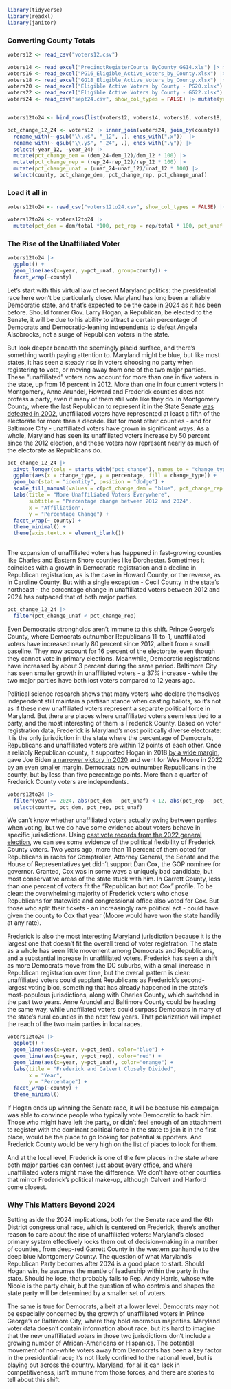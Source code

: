 ```r
library(tidyverse)
library(readxl)
library(janitor)
```

### Converting County Totals

```r

voters12 <- read_csv("voters12.csv")

voters14 <- read_excel("PrecinctRegisterCounts_ByCounty_GG14.xls") |> mutate(year=2014) |> clean_names() |> rename(unaf = una)
voters16 <- read_excel("PG16_Eligible_Active_Voters_by_County.xlsx") |> mutate(year=2016) |> clean_names() |> rename(unaf = una)
voters18 <- read_excel("GG18_Eligible_Active_Voters_by_County.xlsx") |> mutate(year=2018) |> clean_names() |> rename(unaf = una)
voters20 <- read_excel("Eligible Active Voters by County - PG20.xlsx") |> mutate(year=2020) |> clean_names() |> rename(unaf = una) |> mutate(oth = bar + wcp + oth) |> select(-bar, -wcp)
voters22 <- read_excel("Eligible Active Voters by County - GG22.xlsx") |> mutate(year=2022) |> clean_names() |> mutate(oth = bar + wcp + oth) |> select(-bar, -wcp) |> rename(unaf = una)
voters24 <- read_csv("sept24.csv", show_col_types = FALSE) |> mutate(year=2024) |> select(-pct_dem24, -pct_rep24, -pct_unaffil24) |> mutate(oth = nlm + oth) |> select(-nlm)


voters12to24 <- bind_rows(list(voters12, voters14, voters16, voters18, voters20, voters22, voters24))

pct_change_12_24 <- voters12 |> inner_join(voters24, join_by(county)) |> 
  rename_with(~ gsub("\\.x$", "_12", .), ends_with(".x"))  |> 
  rename_with(~ gsub("\\.y$", "_24", .), ends_with(".y")) |> 
  select(-year_12, -year_24) |> 
  mutate(pct_change_dem = (dem_24-dem_12)/dem_12 * 100) |> 
  mutate(pct_change_rep = (rep_24-rep_12)/rep_12 * 100) |>
  mutate(pct_change_unaf = (unaf_24-unaf_12)/unaf_12 * 100) |> 
  select(county, pct_change_dem, pct_change_rep, pct_change_unaf)
```

### Load it all in


```r
voters12to24 <- read_csv("voters12to24.csv", show_col_types = FALSE) |> clean_names()

voters12to24 <- voters12to24 |> 
  mutate(pct_dem = dem/total *100, pct_rep = rep/total * 100, pct_unaf = unaf/total *100) 

```

### The Rise of the Unaffiliated Voter

```r
voters12to24 |> 
  ggplot() +
  geom_line(aes(x=year, y=pct_unaf, group=county)) +
  facet_wrap(~county)
```
Let's start with this virtual law of recent Maryland politics: the presidential race here won't be particularly close. Maryland has long been a reliably Democratic state, and that's expected to be the case in 2024 as it has been before. Should former Gov. Larry Hogan, a Republican, be elected to the Senate, it will be due to his ability to attract a certain percentage of Democrats and Democratic-leaning independents to defeat Angela Alsobrooks, not a surge of Republican voters in the state.

But look deeper beneath the seemingly placid surface, and there's something worth paying attention to. Maryland might be blue, but like most states, it has seen a steady rise in voters choosing no party when registering to vote, or moving away from one of the two major parties. These "unaffiliated" voters now account for more than one in five voters in the state, up from 16 percent in 2012. More than one in four current voters in Montgomery, Anne Arundel, Howard and Frederick counties does not profess a party, even if many of them still vote like they do. In Montgomery County, where the last Republican to represent it in the State Senate [was defeated in 2002](https://moco360.media/2017/10/10/jean-roesser-last-republican-to-represent-montgomery-county-in-state-senate-dies-at-87/), unaffiliated voters have represented at least a fifth of the electorate for more than a decade. But for most other counties - and for Baltimore City - unaffiliated voters have grown in significant ways. As a whole, Maryland has seen its unaffiliated voters increase by 50 percent since the 2012 election, and these voters now represent nearly as much of the electorate as Republicans do.

```r
pct_change_12_24 |> 
  pivot_longer(cols = starts_with("pct_change"), names_to = "change_type", values_to = "percentage") |> 
  ggplot(aes(x = change_type, y = percentage, fill = change_type)) +
  geom_bar(stat = "identity", position = "dodge") +
  scale_fill_manual(values = c(pct_change_dem = "blue", pct_change_rep = "red", pct_change_unaf = "orange")) +
  labs(title = "More Unaffiliated Voters Everywhere",
       subtitle = "Percentage change between 2012 and 2024",
       x = "Affiliation",
       y = "Percentage Change") +
  facet_wrap(~ county) +
  theme_minimal() +
  theme(axis.text.x = element_blank())
  
```

The expansion of unaffiliated voters has happened in fast-growing counties like Charles and Eastern Shore counties like Dorchester. Sometimes it coincides with a growth in Democratic registration and a decline in Republican registration, as is the case in Howard County, or the reverse, as in Caroline County. But with a single exception - Cecil County in the state's northeast - the percentage change in unaffiliated voters between 2012 and 2024 has outpaced that of both major parties.

```r
pct_change_12_24 |> 
  filter(pct_change_unaf < pct_change_rep)
```
Even Democratic strongholds aren't immune to this shift. Prince George's County, where Democrats outnumber Republicans 11-to-1, unaffiliated voters have increased nearly 80 percent since 2012, albeit from a small baseline. They now account for 16 percent of the electorate, even though they cannot vote in primary elections. Meanwhile, Democratic registrations have increased by about 3 percent during the same period. Baltimore City has seen smaller growth in unaffiliated voters - a 37% increase - while the two major parties have both lost voters compared to 12 years ago.

Political science research shows that many voters who declare themselves independent still maintain a partisan stance when casting ballots, so it's not as if these new unaffiliated voters represent a separate political force in Maryland. But there are places where unaffiliated voters seem less tied to a party, and the most interesting of them is Frederick County. Based on voter registration data, Frederick is Maryland's most politically diverse electorate: it is the only jurisdiction in the state where the percentage of Democrats, Republicans and unaffiliated voters are within 12 points of each other. Once a reliably Republican county, it supported Hogan in 2018 [by a wide margin](https://elections.maryland.gov/elections/2018/results/general/gen_detail_results_2018_2_BOT003-.html), gave Joe Biden [a narrower victory in 2020](https://elections.maryland.gov/elections/2020/results/general/gen_detail_results_2020_4_BOT001-.html) and went for Wes Moore in 2022 [by an even smaller margin](https://elections.maryland.gov/elections/2022/general_results/gen_detail_results_2022_1_1.html). Democrats now outnumber Republicans in the county, but by less than five percentage points. More than a quarter of Frederick County voters are independents. 

```r
voters12to24 |> 
  filter(year == 2024, abs(pct_dem - pct_unaf) < 12, abs(pct_rep - pct_unaf) < 12) |> 
  select(county, pct_dem, pct_rep, pct_unaf)
```
We can't know whether unaffiliated voters actually swing between parties when voting, but we do have some evidence about voters behave in specific jurisdictions. Using [cast vote records from the 2022 general election](https://marylandstateboard-my.sharepoint.com/personal/cyril_komp_elections_maryland_gov/_layouts/15/onedrive.aspx?id=%2Fpersonal%2Fcyril%5Fkomp%5Felections%5Fmaryland%5Fgov%2FDocuments%2F2022%20General%20Election&ga=1), we can see some evidence of the political flexibility of Frederick County voters. Two years ago, more than 11 percent of them opted for Republicans in races for Comptroller, Attorney General, the Senate and the House of Representatives yet didn't support Dan Cox, the GOP nominee for governor. Granted, Cox was in some ways a uniquely bad candidate, but most conservative areas of the state stuck with him. In Garrett County, less than one percent of voters fit the "Republican but not Cox" profile. To be clear: the overwhelming majority of Frederick voters who chose Republicans for statewide and congressional office also voted for Cox. But those who split their tickets - an increasingly rare political act - could have given the county to Cox that year (Moore would have won the state handily at any rate).

Frederick is also the most interesting Maryland jurisdiction because it is the largest one that doesn't fit the overall trend of voter registration. The state as a whole has seen little movement among Democrats and Republicans, and a substantial increase in unaffiliated voters. Frederick has seen a shift as more Democrats move from the DC suburbs, with a small increase in Republican registration over time, but the overall pattern is clear: unaffiliated voters could supplant Republicans as Frederick's second-largest voting bloc, something that has already happened in the state's most-populous jurisdictions, along with Charles County, which switched in the past two years. Anne Arundel and Baltimore County could be heading the same way, while unaffilated voters could surpass Democrats in many of the state's rural counties in the next few years. That polarization will impact the reach of the two main parties in local races.

```r
voters12to24 |> 
  ggplot() +
  geom_line(aes(x=year, y=pct_dem), color="blue") +
  geom_line(aes(x=year, y=pct_rep), color="red") +
  geom_line(aes(x=year, y=pct_unaf), color="orange") +
  labs(title = "Frederick and Calvert Closely Divided",
       x = "Year",
       y = "Percentage") +
  facet_wrap(~county) +
  theme_minimal()
```

If Hogan ends up winning the Senate race, it will be because his campaign was able to convince people who typically vote Democratic to back him. Those who might have left the party, or didn't feel enough of an attachment to register with the dominant political force in the state to join it in the first place, would be the place to go looking for potential supporters. And Frederick County would be very high on the list of places to look for them.

And at the local level, Frederick is one of the few places in the state where both major parties can contest just about every office, and where unaffiliated voters might make the difference. We don't have other counties that mirror Frederick's political make-up, although Calvert and Harford come closest.

### Why This Matters Beyond 2024

Setting aside the 2024 implications, both for the Senate race and the 6th District congressional race, which is centered on Frederick, there's another reason to care about the rise of unaffiliated voters: Maryland's closed primary system effectively locks them out of decision-making in a number of counties, from deep-red Garrett County in the western panhandle to the deep blue Montgomery County. The question of what Maryland's Republican Party becomes after 2024 is a good place to start. Should Hogan win, he assumes the mantle of leadership within the party in the state. Should he lose, that probably falls to Rep. Andy Harris, whose wife Nicole is the party chair, but the question of who controls and shapes the state party will be determined by a smaller set of voters.

The same is true for Democrats, albeit at a lower level. Democrats may not be especially concerned by the growth of unaffiliated voters in Prince George's or Baltimore City, where they hold enormous majorities. Maryland voter data doesn't contain information about race, but it's hard to imagine that the new unaffiliated voters in those two jurisdictions don't include a growing number of African-Americans or Hispanics. The potential movement of non-white voters away from Democrats has been a key factor in the presidential race; it's not likely confined to the national level, but is playing out across the country. Maryland, for all it can lack in competitiveness, isn't immune from those forces, and there are stories to tell about this shift.